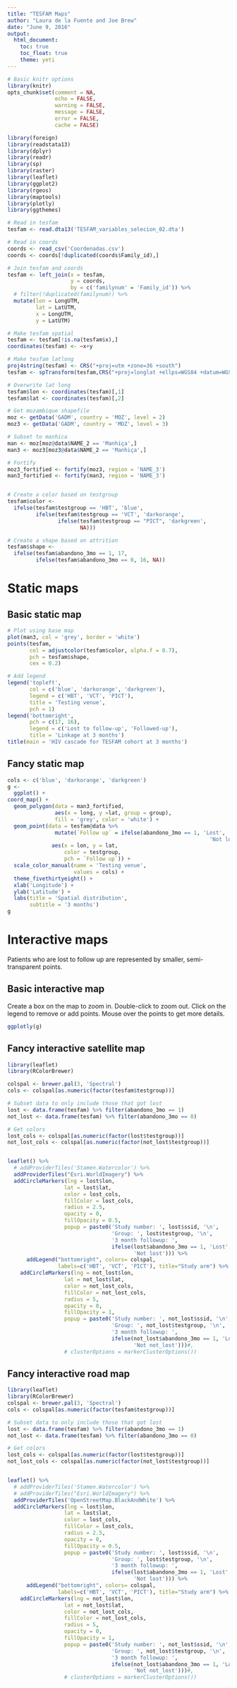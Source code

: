 ```yaml
---
title: "TESFAM Maps"
author: "Laura de la Fuente and Joe Brew"
date: "June 9, 2016"
output:
  html_document:
    toc: true
    toc_float: true
    theme: yeti
---
```


```r
# Basic knitr options
library(knitr)
opts_chunk$set(comment = NA, 
               echo = FALSE, 
               warning = FALSE, 
               message = FALSE, 
               error = FALSE, 
               cache = FALSE)
```




```r
library(foreign)
library(readstata13)
library(dplyr)
library(readr)
library(sp)
library(raster)
library(leaflet)
library(ggplot2)
library(rgeos)
library(maptools)
library(plotly)
library(ggthemes)

# Read in tesfam
tesfam <- read.dta13('TESFAM_variables_selecion_02.dta')

# Read in coords
coords <- read_csv('Coordenadas.csv')
coords <- coords[!duplicated(coords$Family_id),]

# Join tesfam and coords
tesfam <- left_join(x = tesfam,
                    y = coords,
                    by = c('familynum' = 'Family_id')) %>%
  # filter(!duplicated(familynum)) %>%
  mutate(lon = LongUTM,
         lat = LatUTM,
         x = LongUTM,
         y = LatUTM)

# Make tesfam spatial
tesfam <- tesfam[!is.na(tesfam$x),]
coordinates(tesfam) <- ~x+y

# Make tesfam latlong
proj4string(tesfam) <- CRS("+proj=utm +zone=36 +south")
tesfam <- spTransform(tesfam,CRS("+proj=longlat +ellps=WGS84 +datum=WGS84"))

# Overwrite lat long
tesfam$lon <- coordinates(tesfam)[,1]
tesfam$lat <- coordinates(tesfam)[,2]

# Get mozambique shapefile
moz <- getData('GADM', country = 'MOZ', level = 2)
moz3 <- getData('GADM', country = 'MOZ', level = 3)

# Subset to manhica
man <- moz[moz@data$NAME_2 == 'Manhiça',]
man3 <- moz3[moz3@data$NAME_2 == 'Manhiça',]

# Fortify
moz3_fortified <- fortify(moz3, region = 'NAME_3')
man3_fortified <- fortify(man3, region = 'NAME_3')


# Create a color based on testgroup
tesfam$color <-
  ifelse(tesfam$testgroup == 'HBT', 'blue',
         ifelse(tesfam$testgroup == 'VCT', 'darkorange',
                ifelse(tesfam$testgroup == "PICT", 'darkgreen',
                       NA)))

# Create a shape based on attrition
tesfam$shape <- 
  ifelse(tesfam$abandono_3mo == 1, 17,
         ifelse(tesfam$abandono_3mo == 0, 16, NA))
```

# Static maps

## Basic static map

```r
# Plot using base map
plot(man3, col = 'grey', border = 'white')
points(tesfam, 
       col = adjustcolor(tesfam$color, alpha.f = 0.7), 
       pch = tesfam$shape, 
       cex = 0.2)

# Add legend
legend('topleft',
       col = c('blue', 'darkorange', 'darkgreen'),
       legend = c('HBT', 'VCT', 'PICT'),
       title = 'Testing venue',
       pch = 1)
legend('bottomright',
       pch = c(17, 16),
       legend = c('Lost to follow-up', 'Followed-up'),
       title = 'Linkage at 3 months')
title(main = 'HIV cascade for TESFAM cohort at 3 months')

```

## Fancy static map

```r

cols <- c('blue', 'darkorange', 'darkgreen')
g <- 
  ggplot() +
coord_map() +
  geom_polygon(data = man3_fortified,
               aes(x = long, y =lat, group = group), 
               fill = 'grey', color = 'white') +
  geom_point(data = tesfam@data %>% 
               mutate(`Follow up` = ifelse(abandono_3mo == 1, 'Lost',
                                                                'Not lost')),
              aes(x = lon, y = lat,
                  color = testgroup,
                  pch = `Follow up`)) +
  scale_color_manual(name = 'Testing venue',
                     values = cols) +
  theme_fivethirtyeight() +
  xlab('Longitude') +
  ylab('Latitude') +
  labs(title = 'Spatial distribution',
       subtitle = '3 months')
g
```

# Interactive maps

Patients who are lost to follow up are represented by smaller, semi-transparent points.

## Basic interactive map

Create a box on the map to zoom in. Double-click to zoom out. Click on the legend to remove or add points. Mouse over the points to get more details.

```r
ggplotly(g)
```

## Fancy interactive satellite map

```r
library(leaflet)
library(RColorBrewer)

colspal <- brewer.pal(3, 'Spectral')
cols <- colspal[as.numeric(factor(tesfam$testgroup))]

# Subset data to only include those that got lost
lost <- data.frame(tesfam) %>% filter(abandono_3mo == 1)
not_lost <- data.frame(tesfam) %>% filter(abandono_3mo == 0)

# Get colors
lost_cols <- colspal[as.numeric(factor(lost$testgroup))]
not_lost_cols <- colspal[as.numeric(factor(not_lost$testgroup))]


leaflet() %>%
  # addProviderTiles('Stamen.Watercolor') %>%
  addProviderTiles("Esri.WorldImagery") %>%
  addCircleMarkers(lng = lost$lon,
                  lat = lost$lat,
                  color = lost_cols,
                  fillColor = lost_cols,
                  radius = 2.5,
                  opacity = 0,
                  fillOpacity = 0.5,
                  popup = paste0('Study number: ', lost$ssid, '\n',
                                 'Group: ', lost$testgroup, '\n',
                                 '3 month followup: ',
                                 ifelse(lost$abandono_3mo == 1, 'Lost',
                                        'Not lost'))) %>%
      addLegend("bottomright", colors= colspal,
                labels=c('HBT', 'VCT', 'PICT'), title="Study arm") %>%
    addCircleMarkers(lng = not_lost$lon,
                  lat = not_lost$lat,
                  color = not_lost_cols,
                  fillColor = not_lost_cols,
                  radius = 5,
                  opacity = 0,
                  fillOpacity = 1,
                  popup = paste0('Study number: ', not_lost$ssid, '\n',
                                 'Group: ', not_lost$testgroup, '\n',
                                 '3 month followup: ', 
                                 ifelse(not_lost$abandono_3mo == 1, 'Lost',
                                        'Not not_lost')))#,
                  # clusterOptions = markerClusterOptions()) 
```


## Fancy interactive road map

```r
library(leaflet)
library(RColorBrewer)
colspal <- brewer.pal(3, 'Spectral')
cols <- colspal[as.numeric(factor(tesfam$testgroup))]

# Subset data to only include those that got lost
lost <- data.frame(tesfam) %>% filter(abandono_3mo == 1)
not_lost <- data.frame(tesfam) %>% filter(abandono_3mo == 0)

# Get colors
lost_cols <- colspal[as.numeric(factor(lost$testgroup))]
not_lost_cols <- colspal[as.numeric(factor(not_lost$testgroup))]


leaflet() %>%
  # addProviderTiles('Stamen.Watercolor') %>%
  # addProviderTiles("Esri.WorldImagery") %>%
  addProviderTiles('OpenStreetMap.BlackAndWhite') %>%
  addCircleMarkers(lng = lost$lon,
                  lat = lost$lat,
                  color = lost_cols,
                  fillColor = lost_cols,
                  radius = 2.5,
                  opacity = 0,
                  fillOpacity = 0.5,
                  popup = paste0('Study number: ', lost$ssid, '\n',
                                 'Group: ', lost$testgroup, '\n',
                                 '3 month followup: ',
                                 ifelse(lost$abandono_3mo == 1, 'Lost',
                                        'Not lost'))) %>%
      addLegend("bottomright", colors= colspal,
                labels=c('HBT', 'VCT', 'PICT'), title="Study arm") %>%
    addCircleMarkers(lng = not_lost$lon,
                  lat = not_lost$lat,
                  color = not_lost_cols,
                  fillColor = not_lost_cols,
                  radius = 5,
                  opacity = 0,
                  fillOpacity = 1,
                  popup = paste0('Study number: ', not_lost$ssid, '\n',
                                 'Group: ', not_lost$testgroup, '\n',
                                 '3 month followup: ', 
                                 ifelse(not_lost$abandono_3mo == 1, 'Lost',
                                        'Not not_lost')))#,
                  # clusterOptions = markerClusterOptions()) 
  

```

